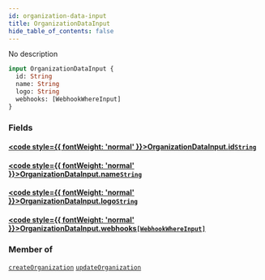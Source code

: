 ```yaml
---
id: organization-data-input
title: OrganizationDataInput
hide_table_of_contents: false
---
```








No description

```graphql
input OrganizationDataInput {
  id: String
  name: String
  logo: String
  webhooks: [WebhookWhereInput]
}
```


### Fields

#### [<code style={{ fontWeight: 'normal' }}>OrganizationDataInput.<b>id</b></code>](#)<Bullet />[`String`](/docs/api/scalars/string) <Badge class="secondary" text="scalar"/>
> 
> 

#### [<code style={{ fontWeight: 'normal' }}>OrganizationDataInput.<b>name</b></code>](#)<Bullet />[`String`](/docs/api/scalars/string) <Badge class="secondary" text="scalar"/>
> 
> 

#### [<code style={{ fontWeight: 'normal' }}>OrganizationDataInput.<b>logo</b></code>](#)<Bullet />[`String`](/docs/api/scalars/string) <Badge class="secondary" text="scalar"/>
> 
> 

#### [<code style={{ fontWeight: 'normal' }}>OrganizationDataInput.<b>webhooks</b></code>](#)<Bullet />[`[WebhookWhereInput]`](/docs/api/inputs/webhook-where-input) <Badge class="secondary" text="list"/> <Badge class="secondary" text="input"/>
> 
> 



### Member of

[`createOrganization`](/docs/api/mutations/create-organization)  <Badge class="secondary" text="mutation"/><Bullet />[`updateOrganization`](/docs/api/mutations/update-organization)  <Badge class="secondary" text="mutation"/>



